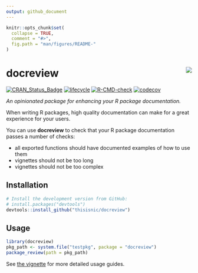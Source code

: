 ```yaml
---
output: github_document
---
```


<!-- README.md is generated from README.Rmd. Please edit that file -->

```r
knitr::opts_chunk$set(
  collapse = TRUE,
  comment = "#>",
  fig.path = "man/figures/README-"
)
```

# docreview <img src="man/figures/logo.png" align="right" />

<!-- badges: start -->
[![CRAN_Status_Badge](https://www.r-pkg.org/badges/version/docreview)](https://cran.r-project.org/package=docreview)
[![lifecycle](https://img.shields.io/badge/lifecycle-experimental-orange.svg)](https://www.tidyverse.org/lifecycle/#experimental)
[![R-CMD-check](https://github.com/thisisnic/docreview/workflows/R-CMD-check/badge.svg)](https://github.com/thisisnic/docreview/actions?query=workflow%3AR-CMD-check)
[![codecov](https://codecov.io/gh/thisisnic/docreview/branch/main/graph/badge.svg)](https://codecov.io/gh/thisisnic/docreview)
<!-- badges: end -->

_An opinionated package for enhancing your R package documentation._

When writing R packages, high quality documentation can make for a great experience for your users.  

You can use __docreview__ to check that your R package documentation passes a number of checks:

* all exported functions should have documented examples of how to use them
* vignettes should not be too long
* vignettes should not be too complex

## Installation

```r
# Install the development version from GitHub:
# install.packages("devtools")
devtools::install_github("thisisnic/docreview")
```

## Usage

```r
library(docreview)
pkg_path <- system.file("testpkg", package = "docreview")
package_review(path = pkg_path)
```

See [the vignette](https://thisisnic.github.io/docreview/articles/docreview.html) for more detailed usage guides.
